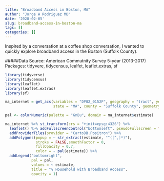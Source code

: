 ```yaml
---
title: "Broadband Access in Boston, MA"
author: "Jorge A Rodriguez MD"
date: '2020-02-05'
slug: broadband-access-in-boston-ma
tags: []
categories: []
---
```


Inspired by a conversation at a coffee shop conversation, I wanted to quickly explore broadband access in the Boston (Suffolk County). 

#####Data Source: American Commutnity Survey 5-year (2013-2017)
Packages: tidyvere, tidycensus, lealfet, leaflet.extras, sf

```r
library(tidyverse)
library(tidycensus)
library(leaflet)
library(leaflet.extras)
library(sf)
```

```r
ma_internet = get_acs(variables = "DP02_0152P", geography = "tract", year = 2017, 
                      state = "MA", county = "Suffolk County", geometry = TRUE)
```

```r
pal <- colorNumeric(palette = "GnBu", domain = ma_internet$estimate)

ma_internet %>% st_transform(crs = "+init=epsg:4326") %>%
  leaflet() %>% addFullscreenControl("bottomleft", pseudoFullscreen = TRUE) %>%
  addProviderTiles(provider = "CartoDB.Positron") %>%
  addPolygons(popup = ~ str_extract(estimate, "^([^,]*)"),
              stroke = FALSE,smoothFactor = 0,
              fillOpacity = 0.7,
              color = ~ pal(estimate)) %>%
  addLegend("bottomright",
            pal = pal,
            values = ~ estimate,
            title = "% Household with Broadband Access",
            opacity = 1)
```

